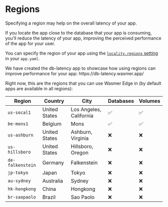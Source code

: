 
# Regions

Specifying a region may help on the overall latency of your app.

If you locate the app close to the database that your app is consuming, you'll reduce
the latency of your app, improving the perceived performance of the app for your user.

You can specify the region of your app using the
[`locality.regions` setting](/edge/configuration#localityregions) in your
`app.yaml`.

<Callout type="info">
We have created the db-latency app to showcase how using regions can improve
performance for your app: https://db-latency.wasmer.app/
</Callout>

Right now, this are the regions that you can use Wasmer Edge in (by default apps are available in all regions):


| Region           | Country       | City                    | Databases | Volumes |
|------------------|---------------|-------------------------|-----------|---------|
| `us-socal1`      | United States | Los Angeles, California | ✅        | ✅      |
| `be-mons1`       | Belgium       | Mons                    | ✅        | ✅      |
| `us-ashburn`     | United States | Ashburn, Virginia       | ❌        | ❌      |
| `us-hillsboro`   | United States | Hillsboro, Oregon       | ❌        | ❌      |
| `de-falkenstein` | Germany       | Falkenstein             | ❌        | ❌      |
| `jp-tokyo`       | Japan         | Tokyo                   | ❌        | ❌      |
| `au-sydney`      | Australia     | Sydney                  | ❌        | ❌      |
| `hk-hongkong`    | China         | Hongkong                | ❌        | ❌      |
| `br-saopaolo`    | Brazil        | Sao Paolo               | ❌        | ❌      |
